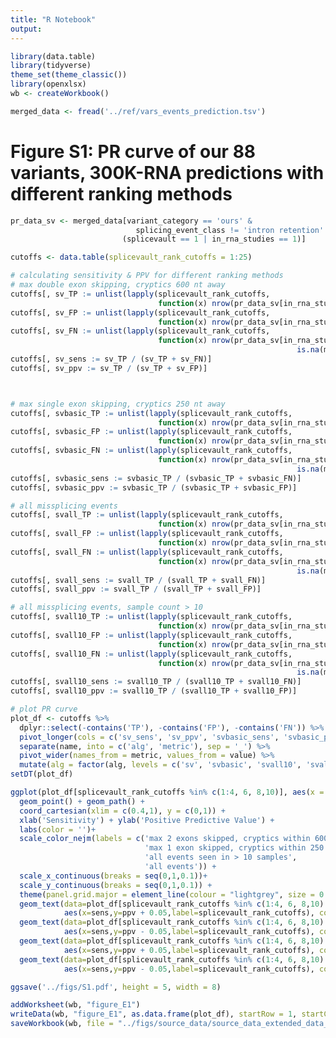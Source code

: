 ```yaml
---
title: "R Notebook"
output: 
---
```



```r
library(data.table)
library(tidyverse)
theme_set(theme_classic())
library(openxlsx)
wb <- createWorkbook()
```

```r
merged_data <- fread('../ref/vars_events_prediction.tsv')
```


# Figure S1: PR curve of our 88 variants, 300K-RNA predictions with different ranking methods
```r
pr_data_sv <- merged_data[variant_category == 'ours' & 
                            splicing_event_class != 'intron retention' &
                         (splicevault == 1 | in_rna_studies == 1)]

cutoffs <- data.table(splicevault_rank_cutoffs = 1:25)

# calculating sensitivity & PPV for different ranking methods
# max double exon skipping, cryptics 600 nt away
cutoffs[, sv_TP := unlist(lapply(splicevault_rank_cutoffs, 
                                 function(x) nrow(pr_data_sv[in_rna_studies == 1 & missplicing_event_rank_simple <= x])))]
cutoffs[, sv_FP := unlist(lapply(splicevault_rank_cutoffs, 
                                 function(x) nrow(pr_data_sv[in_rna_studies == 0 & missplicing_event_rank_simple <= x])))]
cutoffs[, sv_FN := unlist(lapply(splicevault_rank_cutoffs, 
                                 function(x) nrow(pr_data_sv[in_rna_studies == 1 & (missplicing_event_rank_simple > x |
                                                                is.na(missplicing_event_rank_simple))])))]
cutoffs[, sv_sens := sv_TP / (sv_TP + sv_FN)]
cutoffs[, sv_ppv := sv_TP / (sv_TP + sv_FP)]



# max single exon skipping, cryptics 250 nt away
cutoffs[, svbasic_TP := unlist(lapply(splicevault_rank_cutoffs, 
                                 function(x) nrow(pr_data_sv[in_rna_studies == 1 & missplicing_event_rank_basic <= x])))]
cutoffs[, svbasic_FP := unlist(lapply(splicevault_rank_cutoffs, 
                                 function(x) nrow(pr_data_sv[in_rna_studies == 0 & missplicing_event_rank_basic <= x])))]
cutoffs[, svbasic_FN := unlist(lapply(splicevault_rank_cutoffs, 
                                 function(x) nrow(pr_data_sv[in_rna_studies == 1 & (missplicing_event_rank_basic > x |
                                                                is.na(missplicing_event_rank_basic))])))]
cutoffs[, svbasic_sens := svbasic_TP / (svbasic_TP + svbasic_FN)]
cutoffs[, svbasic_ppv := svbasic_TP / (svbasic_TP + svbasic_FP)]

# all missplicing events
cutoffs[, svall_TP := unlist(lapply(splicevault_rank_cutoffs, 
                                 function(x) nrow(pr_data_sv[in_rna_studies == 1 & missplicing_event_rank <= x])))]
cutoffs[, svall_FP := unlist(lapply(splicevault_rank_cutoffs, 
                                 function(x) nrow(pr_data_sv[in_rna_studies == 0 & missplicing_event_rank <= x])))]
cutoffs[, svall_FN := unlist(lapply(splicevault_rank_cutoffs, 
                                 function(x) nrow(pr_data_sv[in_rna_studies == 1 & (missplicing_event_rank > x |
                                                                is.na(missplicing_event_rank))])))]
cutoffs[, svall_sens := svall_TP / (svall_TP + svall_FN)]
cutoffs[, svall_ppv := svall_TP / (svall_TP + svall_FP)]

# all missplicing events, sample count > 10
cutoffs[, svall10_TP := unlist(lapply(splicevault_rank_cutoffs, 
                                 function(x) nrow(pr_data_sv[in_rna_studies == 1 & missplicing_event_rank <= x & sample_count > 10])))]
cutoffs[, svall10_FP := unlist(lapply(splicevault_rank_cutoffs, 
                                 function(x) nrow(pr_data_sv[in_rna_studies == 0 & missplicing_event_rank <= x & sample_count > 10])))]
cutoffs[, svall10_FN := unlist(lapply(splicevault_rank_cutoffs, 
                                 function(x) nrow(pr_data_sv[in_rna_studies == 1 & (missplicing_event_rank > x |
                                                                is.na(missplicing_event_rank) | sample_count <= 10)])))]
cutoffs[, svall10_sens := svall10_TP / (svall10_TP + svall10_FN)]
cutoffs[, svall10_ppv := svall10_TP / (svall10_TP + svall10_FP)]
```

```r
# plot PR curve
plot_df <- cutoffs %>%
  dplyr::select(-contains('TP'), -contains('FP'), -contains('FN')) %>%
  pivot_longer(cols = c('sv_sens', 'sv_ppv', 'svbasic_sens', 'svbasic_ppv', 'svall_sens', 'svall_ppv', 'svall10_sens', 'svall10_ppv')) %>%
  separate(name, into = c('alg', 'metric'), sep = '_') %>%
  pivot_wider(names_from = metric, values_from = value) %>%
  mutate(alg = factor(alg, levels = c('sv', 'svbasic', 'svall10', 'svall')))
setDT(plot_df)
```



```r
ggplot(plot_df[splicevault_rank_cutoffs %in% c(1:4, 6, 8,10)], aes(x = sens, y = ppv, color = alg)) +
  geom_point() + geom_path() +
  coord_cartesian(xlim = c(0.4,1), y = c(0,1)) +
  xlab('Sensitivity') + ylab('Positive Predictive Value') +
  labs(color = '')+
  scale_color_nejm(labels = c('max 2 exons skipped, cryptics within 600 nt',
                              'max 1 exon skipped, cryptics within 250 nt',
                              'all events seen in > 10 samples',
                              'all events')) +
  scale_x_continuous(breaks = seq(0,1,0.1))+
  scale_y_continuous(breaks = seq(0,1,0.1)) +
  theme(panel.grid.major = element_line(colour = "lightgrey", size = 0.1)) +
  geom_text(data=plot_df[splicevault_rank_cutoffs %in% c(1:4, 6, 8,10) & alg == 'sv'],
            aes(x=sens,y=ppv + 0.05,label=splicevault_rank_cutoffs), color='#ae4532')+
  geom_text(data=plot_df[splicevault_rank_cutoffs %in% c(1:4, 6, 8,10) & alg == 'svall'],
            aes(x=sens,y=ppv - 0.05,label=splicevault_rank_cutoffs), color='#418454')+
  geom_text(data=plot_df[splicevault_rank_cutoffs %in% c(1:4, 6, 8,10) & alg == 'svall10'],
            aes(x=sens,y=ppv + 0.05,label=splicevault_rank_cutoffs), color='#d68a3d')+
  geom_text(data=plot_df[splicevault_rank_cutoffs %in% c(1:4, 6, 8,10) & alg == 'svbasic'],
            aes(x=sens,y=ppv - 0.05,label=splicevault_rank_cutoffs), color='#2e76b3')

ggsave('../figs/S1.pdf', height = 5, width = 8)

addWorksheet(wb, "figure_E1")
writeData(wb, "figure_E1", as.data.frame(plot_df), startRow = 1, startCol = 1)
saveWorkbook(wb, file = "../figs/source_data/source_data_extended_data_fig_1.xlsx", overwrite = TRUE)

```



